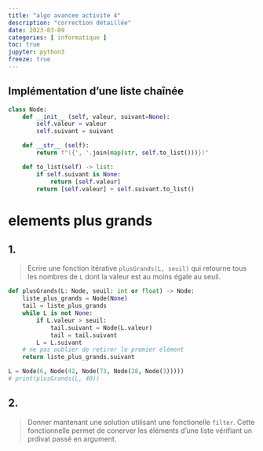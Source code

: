 ```yaml
---
title: "algo avancee activite 4"
description: "correction détaillée"
date: 2023-03-09
categories: [ informatique ]
toc: true
jupyter: python3
freeze: true
---
```


:::{.callout-tip collapse=true}
## Implémentation d'une liste chaînée

```python
class Node:
    def __init__ (self, valeur, suivant=None):
        self.valeur = valeur
        self.suivant = suivant

    def __str__ (self):
        return f"({', '.join(map(str, self.to_list()))})"

    def to_list(self) -> list:
        if self.suivant is None:
            return [self.valeur]
        return [self.valeur] + self.suivant.to_list()

```
:::


# elements plus grands

## 1.

> Ecrire une fonction itérative `plusGrands(L, seuil)` qui
> retourne tous les nombres de `L` dont la valeur est au
> moins égale au seuil.

```python

def plusGrands(L: Node, seuil: int or float) -> Node:
    liste_plus_grands = Node(None)
    tail = liste_plus_grands
    while L is not None:
        if L.valeur > seuil:
            tail.suivant = Node(L.valeur)
            tail = tail.suivant
        L = L.suivant
    # ne pas oublier de retirer le premier élément
    return liste_plus_grands.suivant

L = Node(6, Node(42, Node(73, Node(28, Node(3)))))
# print(plusGrands(L, 40))

```


## 2.

> Donner mantenant une solution utilisant une fonctionelle
> `filter`. Cette fonctionnelle permet de conerver les
> éléments d'une liste vérifiant un prdivat passé en
> argument.




